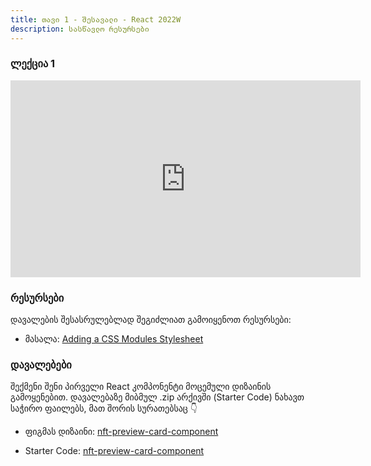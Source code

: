 ```yaml
---
title: თავი 1 - შესავალი - React 2022W
description: სასწავლო რესურსები
---
```


### ლექცია 1
<iframe width="560" height="315" src="https://www.youtube.com/embed/BgNijTjQWPA?si=RAlQmFIO0pOFaheT" title="YouTube video player" frameborder="0" allow="accelerometer; autoplay; clipboard-write; encrypted-media; gyroscope; picture-in-picture; web-share" allowfullscreen></iframe>


### რესურსები
დავალების შესასრულებლად შეგიძლიათ გამოიყენოთ რესურსები:

- მასალა: [Adding a CSS Modules Stylesheet](https://create-react-app.dev/docs/adding-a-css-modules-stylesheet/)

### დავალებები

შექმენი შენი პირველი React კომპონენტი მოცემული დიზაინის გამოყენებით. დავალებაზე მიბმულ .zip არქივში (Starter Code) ნახავთ საჭირო ფაილებს, მათ შორის სურათებსაც 👇
- ფიგმას დიზაინი: [nft-preview-card-component](https://www.figma.com/file/SYFRvTvTGdCo3iTXxu2kZE/nft-preview-card-component?type=design&node-id=0-59&mode=design)

- Starter Code: [nft-preview-card-component](/zip-files/nft-preview-card-component.zip)

